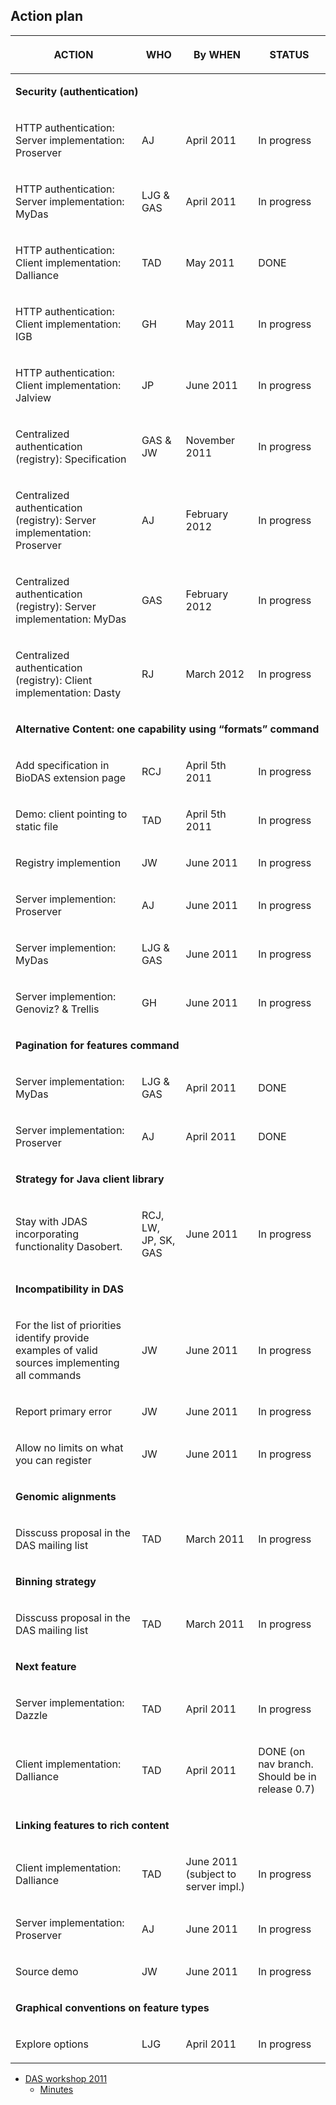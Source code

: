 == Action plan ==
{|border="1" cellpadding="2" style="border-collapse: separate; border-spacing: 0; border-width: 1px; border-style: solid; border-color: #000; padding: 0"
|- style="background:silver"
! ACTION
! WHO
! By WHEN
! STATUS
|-  style="background:#ffdead;"
| colspan="4" | '''Security (authentication)'''
|-
| HTTP authentication: Server implementation: Proserver
| AJ
| April 2011
| In progress 
|-
| HTTP authentication: Server implementation: MyDas
| LJG & GAS
| April 2011
| In progress 
|-
| HTTP authentication: Client implementation: Dalliance
| TAD
| May 2011
| DONE 
|-
| HTTP authentication: Client implementation: IGB
| GH
| May 2011
| In progress 
|-
| HTTP authentication: Client implementation: Jalview
| JP
| June 2011
| In progress 
|-
| Centralized authentication (registry): Specification 
| GAS & JW
| November 2011
| In progress 
|-
| Centralized authentication (registry): Server implementation: Proserver 
| AJ
| February 2012
| In progress 
|-
| Centralized authentication (registry): Server implementation: MyDas 
| GAS
| February 2012
| In progress 
|-
| Centralized authentication (registry): Client implementation: Dasty 
| RJ
| March 2012
| In progress 
|-  style="background:#ffdead;"
| colspan="4" | '''Alternative Content: one capability using “formats” command'''
|-
| Add specification in BioDAS extension page
| RCJ
| April 5th 2011
| In progress 
|-
| Demo: client pointing to static file
| TAD
| April 5th 2011
| In progress 
|-
| Registry implemention
| JW
| June 2011
| In progress 
|-
| Server implemention: Proserver
| AJ
| June 2011
| In progress 
|-
| Server implemention: MyDas
| LJG & GAS
| June 2011
| In progress 
|-
| Server implemention: Genoviz? & Trellis
| GH
| June 2011
| In progress 
|-  style="background:#ffdead;"
| colspan="4" | '''Pagination for features command'''
|-
| Server implementation: MyDas
| LJG & GAS
| April 2011
| DONE 
|-
| Server implementation: Proserver
| AJ
| April 2011
| DONE
|-  style="background:#ffdead;"
| colspan="4" | '''Strategy for Java client library'''
|-
| Stay with JDAS incorporating functionality Dasobert.
| RCJ, LW, JP, SK, GAS
| June 2011
| In progress 
|-  style="background:#ffdead;"
| colspan="4" | '''Incompatibility in DAS'''
|-
| For the list of priorities identify provide examples of valid sources implementing all commands
| JW
| June 2011
| In progress 
|-
| Report primary error
| JW
| June 2011
| In progress 
|-
| Allow no limits on what you can register
| JW
| June 2011
| In progress 
|-  style="background:#ffdead;"
| colspan="4" | '''Genomic alignments'''
|-
| Disscuss proposal in the DAS mailing list
| TAD
| March 2011
| In progress 
|-  style="background:#ffdead;"
| colspan="4" | '''Binning strategy'''
|-
| Disscuss proposal in the DAS mailing list
| TAD
| March 2011
| In progress 
|-  style="background:#ffdead;"
| colspan="4" | '''Next feature'''
|-
| Server implementation: Dazzle
| TAD
| April 2011
| In progress 
|-
| Client implementation: Dalliance
| TAD
| April 2011
| DONE (on nav branch.  Should be in release 0.7) 
|-  style="background:#ffdead;"
| colspan="4" | '''Linking features to rich content'''
|-
| Client implementation: Dalliance
| TAD
| June 2011 (subject to server impl.)
| In progress 
|-
| Server implementation: Proserver
| AJ
| June 2011
| In progress 
|-
| Source demo
| JW
| June 2011
| In progress 
|-  style="background:#ffdead;"
| colspan="4" | '''Graphical conventions on feature types'''
|-
| Explore options
| LJG
| April 2011
| In progress 
|}


* [[DASWorkshop2011|DAS workshop 2011]]
** [[DASWorkshop2011/day3/minutes|Minutes]]